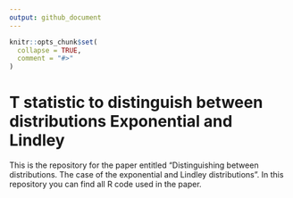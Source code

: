 ---
output: github_document
---

<!-- README.md is generated from README.Rmd. Please edit that file -->

```{r, include = FALSE}
knitr::opts_chunk$set(
  collapse = TRUE,
  comment = "#>"
)
```

# T statistic to distinguish between distributions Exponential and Lindley

<!-- badges: start -->
<!-- badges: end -->

This is the repository for the paper entitled "Distinguishing between distributions. The case of the exponential and Lindley distributions". In this repository you can find all R code used in the paper.


